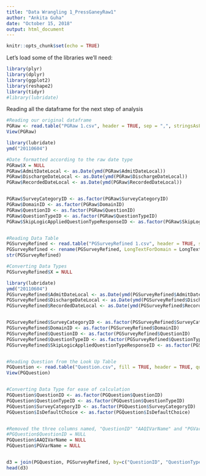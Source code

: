 ```yaml
---
title: "Data Wrangling 1_PressGaneyRaw1"
author: "Ankita Guha"
date: "October 15, 2018"
output: html_document
---
```


```r
knitr::opts_chunk$set(echo = TRUE)
```

Let's load some of the libraries we'll need:

```r
library(plyr)
library(dplyr)
library(ggplot2)
library(reshape2)
library(tidyr)
#library(lubridate)
```

Reading all the dataframe for the next step of analysis

```r

#Reading our original dataframe
PGRaw <- read.table("PGRaw 1.csv", header = TRUE, sep = ",", stringsAsFactors = FALSE)
View(PGRaw)

library(lubridate)
ymd("20110604") 

#Date formatted according to the raw date type
PGRaw$X = NULL
PGRaw$AdmitDateLocal <- as.Date(ymd(PGRaw$AdmitDateLocal))
PGRaw$DischargeDateLocal <- as.Date(ymd(PGRaw$DischargeDateLocal))
PGRaw$RecordedDateLocal <- as.Date(ymd(PGRaw$RecordedDateLocal))


PGRaw$SurveyCategoryID <- as.factor(PGRaw$SurveyCategoryID)
PGRaw$DomainID <- as.factor(PGRaw$DomainID)
PGRaw$QuestionID <- as.factor(PGRaw$QuestionID)
PGRaw$QuestionTypeID <- as.factor(PGRaw$QuestionTypeID)
PGRaw$SkipLogicAppliedQuestionTypeResponseID <- as.factor(PGRaw$SkipLogicAppliedQuestionTypeResponseID)


#Reading Data Table
PGSurveyRefined <- read.table("PGSurveyRefined 1.csv", header = TRUE, sep = ",", stringsAsFactors = FALSE)
PGSurveyRefined <- rename(PGSurveyRefined, LongTextForDomain = LongText)
str(PGSurveyRefined)

#Converting Data Types
PGSurveyRefined$X = NULL

library(lubridate)
ymd("20110604") 
PGSurveyRefined$AdmitDateLocal <- as.Date(ymd(PGSurveyRefined$AdmitDateLocal))
PGSurveyRefined$DischargeDateLocal <- as.Date(ymd(PGSurveyRefined$DischargeDateLocal))
PGSurveyRefined$RecordedDateLocal <- as.Date(ymd(PGSurveyRefined$RecordedDateLocal))


PGSurveyRefined$SurveyCategoryID <- as.factor(PGSurveyRefined$SurveyCategoryID)
PGSurveyRefined$DomainID <- as.factor(PGSurveyRefined$DomainID)
PGSurveyRefined$QuestionID <- as.factor(PGSurveyRefined$QuestionID)
PGSurveyRefined$QuestionTypeID <- as.factor(PGSurveyRefined$QuestionTypeID)
PGSurveyRefined$SkipLogicAppliedQuestionTypeResponseID <- as.factor(PGSurveyRefined$SkipLogicAppliedQuestionTypeResponseID)


#Reading Question from the Look Up Table
PGQuestion <- read.table("Question.csv", fill = TRUE, header = TRUE, quote = "\"", sep = ",", stringsAsFactors = FALSE, encoding="UTF-8") #This line helped to avoid the error EOF string. There was "\"" within the ShortText and LongText
View(PGQuestion)


#Converting Data Type for ease of calculation
PGQuestion$QuestionID <- as.factor(PGQuestion$QuestionID)
PGQuestion$QuestionTypeID <- as.factor(PGQuestion$QuestionTypeID)
PGQuestion$SurveyCategoryID <- as.factor(PGQuestion$SurveyCategoryID)
PGQuestion$IsDefaultChoice <- as.factor(PGQuestion$IsDefaultChoice)


#Removed the three columns named, "QuestionID" "AAQIVarName" and "PGVarName"
#PGQuestion$QuestionID = NULL
PGQuestion$AAQIVarName = NULL
PGQuestion$PGVarName = NULL


d3 = join(PGQuestion, PGSurveyRefined, by=c("QuestionID", "QuestionTypeID", "SurveyCategoryID"))
head(d3)



```


